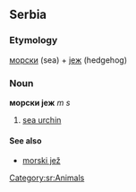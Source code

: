 ==Serbia==
===Etymology===
[[морски]] (sea) + [[јеж]] (hedgehog)
===Noun===
'''морски јеж''' ''m s''
#[[sea urchin]]
====See also====
*[[morski jež]]
[[Category:sr:Animals]]